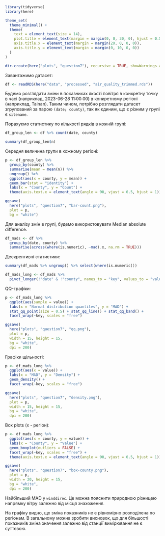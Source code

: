 ```r
library(tidyverse)
library(here)

theme_set(
  theme_minimal() +
  theme(
    text = element_text(size = 14),
    plot.title = element_text(margin = margin(0, 0, 30, 0), hjust = 0.5),
    axis.title.x = element_text(margin = margin(20, 0, 0, 0)),
    axis.title.y = element_text(margin = margin(0, 10, 0, 0))
  )
)

dir.create(here("plots", "question7"), recursive = TRUE, showWarnings = FALSE)
```

Завантажимо датасет:

```r
df <- readRDS(here("data", "processed", "air_quality_trimmed.rds"))
```

Будемо розглядати зміни в показниках якості повітря в конкретну точку в часі (наприклад, 2023-06-28 11:00:00) в 
конкретному регіоні (наприклад, Tainan). Таким чином, потрібно розглядати датасет згрупований за парою `(date; county)`, так як
єдиним, що є різним у групі є `sitename`.

Порахуємо статистику по кількості рядків в кожній групі:

```r
df_group_len <- df %>% count(date, county)

summary(df_group_len$n)
```

Середня величина групи в кожному регіоні:

```r
p <- df_group_len %>%
  group_by(county) %>%
  summarise(mean = mean(n)) %>%
  ungroup() %>%
  ggplot(aes(x = county, y = mean)) +
  geom_bar(stat = "identity") +
  labs(x = "County", y = "Count") +
  theme(axis.text.x = element_text(angle = 90, vjust = 0.5, hjust = 1))

ggsave(
  here("plots", "question7", "bar-count.png"),
  plot = p,
  bg = "white")
```

Для аналізу змін в групі, будемо використовувати Median absolute difference.

```r
df_mads <- df %>%
  group_by(date, county) %>%
  summarise(across(where(is.numeric), ~mad(.x, na.rm = TRUE)))
```

Дескрептивні статистики:

```r
summary(df_mads %>% ungroup() %>% select(where(is.numeric)))
```

```r
df_mads_long <- df_mads %>%
  pivot_longer(!"date" & !"county", names_to = "key", values_to = "value")
```

QQ-графіки:

```r
p <- df_mads_long %>%
  ggplot(aes(sample = value)) +
  labs(x = "Normal distribution quantiles", y = "MAD") +
  stat_qq_point(size = 0.5) + stat_qq_line() + stat_qq_band() +
  facet_wrap(~key, scales = "free")

ggsave(
  here("plots", "question7", "qq.png"),
  plot = p,
  width = 15, height = 15,
  bg = "white",
  dpi = 200)
```

Графіки щільності:

```r
p <- df_mads_long %>%
  ggplot(aes(x = value)) +
  labs(x = "MAD", y = "Density") +
  geom_density() +
  facet_wrap(~key, scales = "free")

ggsave(
  here("plots", "question7", "density.png"), 
  plot = p, 
  width = 15, height = 15,
  bg = "white",
  dpi = 200)
```

Box plots (x - регіон):

```r
p <- df_mads_long %>%
  ggplot(aes(x = county, y = value)) +
  labs(x = "County", y = "Value") +
  geom_boxplot(outliers = FALSE) +
  facet_wrap(~key, scales = "free") +
  theme(axis.text.x = element_text(angle = 90, vjust = 0.5, hjust = 1))

ggsave(
  here("plots", "question7", "box-county.png"),
  plot = p,
  width = 20, height = 15,
  bg = "white",
  dpi = 200)
```

Найбільший MAD у `winddirec`. Це можна пояснити природною різницею напрямку вітру залежно від місця знахоження.

На графіку видно, що зміна показників не є рівномірно розподілена по регіонам. В загальному можна зробити висновок, що для більшості 
показників зміна значення залежно від станції вимірювання не є суттєвою.